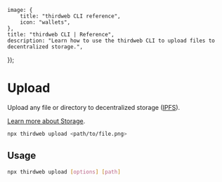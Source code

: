 
	image: {
		title: "thirdweb CLI reference",
		icon: "wallets",
	},
	title: "thirdweb CLI | Reference",
	description: "Learn how to use the thirdweb CLI to upload files to decentralized storage.",
});

# Upload

Upload any file or directory to decentralized storage ([IPFS](/glossary/ipfs)).

[Learn more about Storage](/infrastructure/storage/overview).

```bash
npx thirdweb upload <path/to/file.png>
```

## Usage

```bash
npx thirdweb upload [options] [path]
```
